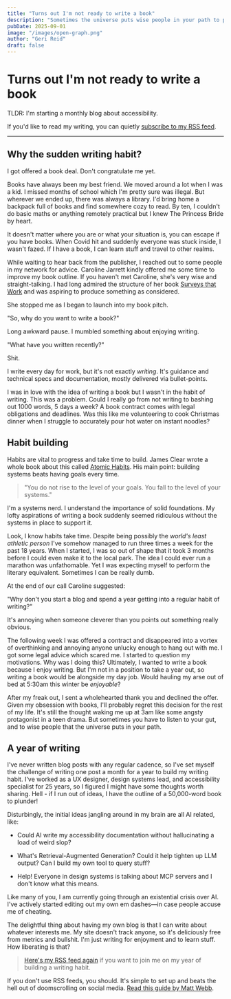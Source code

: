 ```yaml
---
title: "Turns out I'm not ready to write a book"
description: "Sometimes the universe puts wise people in your path to point out the obvious. Like maybe start with a blog before committing to 50,000 words."
pubDate: 2025-09-01
image: "/images/open-graph.png"
author: "Geri Reid"
draft: false
---
```


# Turns out I'm not ready to write a book

TLDR: I'm starting a monthly blog about accessibility. 

If you'd like to read my writing, you can quietly [subscribe to my RSS feed](https://gerireid.com/rss.xml). 

---

## Why the sudden writing habit?

I got offered a book deal. Don't congratulate me yet.

Books have always been my best friend. We moved around a lot when I was a kid. I missed months of school which I'm pretty sure was illegal. But wherever we ended up, there was always a library. I'd bring home a backpack full of books and find somewhere cozy to read. By ten, I couldn't do basic maths or anything remotely practical but I knew The Princess Bride by heart.

It doesn't matter where you are or what your situation is, you can escape if you have books. When Covid hit and suddenly everyone was stuck inside, I wasn't fazed. If I have a book, I can learn stuff and travel to other realms.

While waiting to hear back from the publisher, I reached out to some people in my network for advice. Caroline Jarrett kindly offered me some time to improve my book outline. If you haven't met Caroline, she's very wise and straight-talking. I had long admired the structure of her book [Surveys that Work](https://www.effortmark.co.uk/surveysthatwork-the-book-and-extras/) and was aspiring to produce something as considered.

She stopped me as I began to launch into my book pitch.

"So, why do you want to write a book?"

Long awkward pause. I mumbled something about enjoying writing.

"What have you written recently?"

Shit.

I write every day for work, but it's not exactly *writing*. It's guidance and technical specs and documentation, mostly delivered via bullet-points.

I was in love with the idea of writing a book but I wasn't in the habit of writing. This was a problem. Could I really go from not writing to bashing out 1000 words, 5 days a week? A book contract comes with legal obligations and deadlines. Was this like me volunteering to cook Christmas dinner when I struggle to accurately pour hot water on instant noodles?

## Habit building

Habits are vital to progress and take time to build. James Clear wrote a whole book about this called [Atomic Habits](https://jamesclear.com/atomic-habits). His main point: building systems beats having goals every time.

> "You do not rise to the level of your goals. You fall to the level of your systems."

I'm a systems nerd. I understand the importance of solid foundations. My lofty aspirations of writing a book suddenly seemed ridiculous without the systems in place to support it.

Look, I know habits take time. Despite being possibly the *world's least athletic person* I've somehow managed to run three times a week for the past 18 years. When I started, I was so out of shape that it took 3 months before I could even make it to the local park. The idea I could ever run a marathon was unfathomable. Yet I was expecting myself to perform the literary equivalent. Sometimes I can be really dumb.

At the end of our call Caroline suggested:

"Why don't you start a blog and spend a year getting into a regular habit of writing?"

It's annoying when someone cleverer than you points out something really obvious. 

The following week I was offered a contract and disappeared into a vortex of overthinking and annoying anyone unlucky enough to hang out with me. I got some legal advice which scared me. I started to question my motivations. Why was I doing this? Ultimately, I wanted to write a book because I enjoy writing. But I'm not in a position to take a year out, so writing a book would be alongside my day job. Would hauling my arse out of bed at 5:30am this winter be *enjoyable*? 

After my freak out, I sent a wholehearted thank you and declined the offer. Given my obsession with books, I'll probably regret this decision for the rest of my life. It's still the thought waking me up at 3am like some angsty protagonist in a teen drama. But sometimes you have to listen to your gut, and to wise people that the universe puts in your path.

## A year of writing

I've never written blog posts with any regular cadence, so I've set myself the challenge of writing one post a month for a year to build my writing habit. I've worked as a UX designer, design systems lead, and accessibility specialist for 25 years, so I figured I might have some thoughts worth sharing. Hell - if I run out of ideas, I have the outline of a 50,000-word book to plunder!

Disturbingly, the initial ideas jangling around in my brain are all AI related, like:

* Could AI write my accessibility documentation without hallucinating a load of weird slop?

* What's Retrieval-Augmented Generation? Could it help tighten up LLM output? Can I build my own tool to query stuff?

* Help! Everyone in design systems is talking about MCP servers and I don't know what this means.

Like many of you, I am currently going through an existential crisis over AI. I've actively started editing out my own em dashes—in case people accuse me of cheating. 

The delightful thing about having my own blog is that I can write about whatever interests me. My site doesn't track anyone, so it's deliciously free from metrics and bullshit. I'm just writing for enjoyment and to learn stuff. How liberating is that?

> [Here's my RSS feed again](https://gerireid.com/rss.xml) if you want to join me on my year of building a writing habit. 

If you don't use RSS feeds, you should. It's simple to set up and beats the hell out of doomscrolling on social media. [Read this guide by Matt Webb](https://aboutfeeds.com/).












